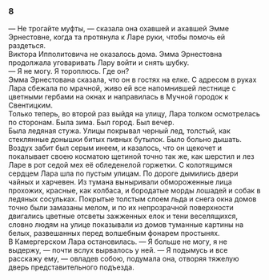 ### 8 {-}

— Не трогайте муфты, — сказала она охавшей и ахавшей Эмме Эрнестовне, когда та протянула к Ларе руки, чтобы помочь ей раздеться.<br/> Виктора Ипполитовича не оказалось дома. Эмма Эрнестовна продолжала уговаривать Лару войти и снять шубку.<br/> — Я не могу. Я тороплюсь. Где он?<br/> Эмма Эрнестована сказала, что он в гостях на елке. С адресом в руках Лара сбежала по мрачной, живо ей все напомнившей лестнице с цветными гербами на окнах и направилась в Мучной городок к Свентицким.<br/> Только теперь, во второй раз выйдя на улицу, Лара толком осмотрелась по сторонам. Была зима. Был город. Был вечер.<br/> Была ледяная стужа. Улицы покрывал черный лед, толстый, как стеклянные донышки битых пивных бутылок. Было больно дышать.<br/> Воздух забит был серым инеем, и казалось, что он щекочет и покалывает своею косматою щетиной точно так же, как шерстил и лез Ларе в рот седой мех её обледенелой горжетки. С колотящимся сердцем Лара шла по пустым улицам. По дороге дымились двери чайных и харчевен. Из тумана выныривали обмороженные лица прохожих, красные, как колбаса, и бородатые морды лошадей и собак в ледяных сосульках. Покрытые толстым слоем льда и снега окна домов точно были замазаны мелом, и по их непрозрачной поверхности двигались цветные отсветы зажженных елок и тени веселящихся, словно людям на улице показывали из домов туманные картины на белых, развешанных перед волшебным фонарем простынях.<br/> В Камергерском Лара остановилась. — Я больше не могу, я не выдержу, — почти вслух вырвалось у ней. — Я подымусь и все расскажу ему, — овладев собою, подумала она, отворяя тяжелую дверь представительного подъезда.

